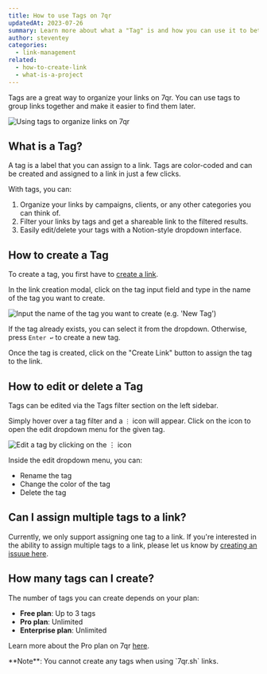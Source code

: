```yaml
---
title: How to use Tags on 7qr
updatedAt: 2023-07-26
summary: Learn more about what a "Tag" is and how you can use it to better manage your links on 7qr.
author: steventey
categories:
  - link-management
related:
  - how-to-create-link
  - what-is-a-project
---
```


Tags are a great way to organize your links on 7qr. You can use tags to group links together and make it easier to find them later.

<Image
  alt="Using tags to organize links on 7qr"
  src="https://d2vwwcvoksz7ty.cloudfront.net/changelog/new-tag-creation-flow.png"
  width={1824}
  height={995}
/>

## What is a Tag?

A tag is a label that you can assign to a link. Tags are color-coded and can be created and assigned to a link in just a few clicks.

With tags, you can:

1. Organize your links by campaigns, clients, or any other categories you can think of.
2. Filter your links by tags and get a shareable link to the filtered results.
3. Easily edit/delete your tags with a Notion-style dropdown interface.

## How to create a Tag

To create a tag, you first have to [create a link](how-to-create-link).

In the link creation modal, click on the tag input field and type in the name of the tag you want to create.

<Image
  alt="Input the name of the tag you want to create (e.g. 'New Tag')"
  src="https://d2vwwcvoksz7ty.cloudfront.net/help/tag-dropdown.png"
  width={1147}
  height={902}
/>

If the tag already exists, you can select it from the dropdown. Otherwise, press `Enter ↩` to create a new tag.

Once the tag is created, click on the "Create Link" button to assign the tag to the link.

## How to edit or delete a Tag

Tags can be edited via the Tags filter section on the left sidebar.

Simply hover over a tag filter and a `⋮` icon will appear. Click on the icon to open the edit dropdown menu for the given tag.

<Image
  alt="Edit a tag by clicking on the ⋮ icon"
  src="https://d2vwwcvoksz7ty.cloudfront.net/help/edit-tag-menu.png"
  width={845}
  height={614}
/>

Inside the edit dropdown menu, you can:

- Rename the tag
- Change the color of the tag
- Delete the tag

## Can I assign multiple tags to a link?

Currently, we only support assigning one tag to a link. If you're interested in the ability to assign multiple tags to a link, please let us know by [creating an issuue here](https://7qr.sh/issues).

## How many tags can I create?

The number of tags you can create depends on your plan:

- **Free plan**: Up to 3 tags
- **Pro plan**: Unlimited
- **Enterprise plan**: Unlimited

Learn more about the Pro plan on 7qr [here](pro-plan).

<Note variant="warning">
  **Note**: You cannot create any tags when using `7qr.sh` links.
</Note>
